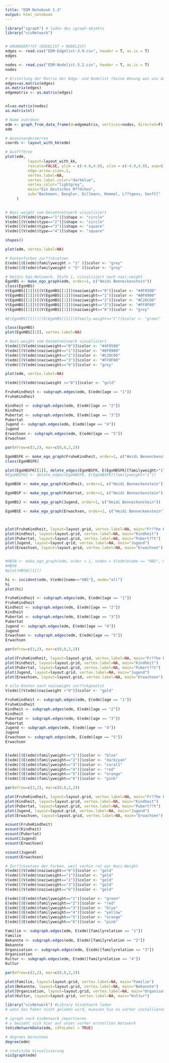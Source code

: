 ```yaml
---
title: "EDM Notebook 1.3"
output: html_notebook
---
```


```r
library("igraph") # laden des igraph-objekts
library("visNetwork")


# GRUNDGER??ST (EDGELIST + NODELIST)
edges <- read.csv("EDM-Edgelist-3.9.csv", header = T, as.is = T)
edges

nodes <- read.csv("EDM-Nodelist-3.2.csv", header = T, as.is = T)
nodes

# Erstellung der Matrix der Edge- und Nodelist (keine Ahnung was uns das bringt)
edges=as.matrix(edges)
as.matrix(edges)
edgematrix <- as.matrix(edges)


nl=as.matrix(nodes)
as.matrix(nl)

# Name zuordnen
edm <- graph_from_data_frame(d=edgematrix, vertices=nodes, directed=F) #oder d=edgematrix
edm

# Auseinanderzerren
coords <- layout_with_kk(edm)

# Ausf??hren
plot(edm, 
          layout=layout_with_kk, 
          rescale=FALSE, ylim = c(-4.0,4.0), xlim = c(-4.0,4.0), asp=0,
          edge.arrow.size=.2, 
          vertex.label=NA,
          vertex.label.color="darkblue",
          vertex.color="lightgrey",
          main="Ein Deutsches M??dchen",
          sub="Bachmann, Dengler, Dillmann, Hommel, L??tgens, Senftl"
     )
  
```

```r

# Nazi-weight vom Gesamtnetzwerk visualisiert
V(edm)[(V(edm)$type=="1")]$shape <- "circle"
V(edm)[(V(edm)$type=="2")]$shape <- "circle"
V(edm)[(V(edm)$type=="3")]$shape <- "square"
V(edm)[(V(edm)$type=="4")]$shape <- "square"

shapes()

plot(edm, vertex.label=NA)

```



```r

# Kantenfarben zur??cksetzen
E(edm)[(E(edm)$familyweight > "1" )]$color <- "grey"
E(edm)[(E(edm)$familyweight < "5" )]$color <- "grey"

# Heidis Ego-Netzwerk, Stufe 1, visualisiert nach nazi-weight
EgoHBS <- make_ego_graph(edm, order=1, c("Heidi Benneckenstein"))
class(EgoHBS)
V(EgoHBS[[1]])[(V(EgoHBS[[1]])$naziweight=="0")]$color <- "#4F0500"
V(EgoHBS[[1]])[(V(EgoHBS[[1]])$naziweight=="1")]$color <- "#8F0900"
V(EgoHBS[[1]])[(V(EgoHBS[[1]])$naziweight=="2")]$color <- "#C20C00"
V(EgoHBS[[1]])[(V(EgoHBS[[1]])$naziweight=="3")]$color <- "#FF0F00"
V(EgoHBS[[1]])[(V(EgoHBS[[1]])$naziweight=="6")]$color <- "grey"

#E(EgoHBS[[1]])[(E(EgoHBS[[1]])$family.weight=="1")]$color <- "green"

class(EgoHBS)
plot(EgoHBS[[1]], vertex.label=NA)

# Nazi-weight vom Gesamtnetzwerk visualisiert
V(edm)[(V(edm)$naziweight=="0")]$color <- "#4F0500"
V(edm)[(V(edm)$naziweight=="1")]$color <- "#8F0900"
V(edm)[(V(edm)$naziweight=="2")]$color <- "#C20C00"
V(edm)[(V(edm)$naziweight=="3")]$color <- "#FF0F00"
V(edm)[(V(edm)$naziweight=="6")]$color <- "grey"

plot(edm, vertex.label=NA)
```

```r

V(edm)[(V(edm)$naziweight >="0")]$color <- "gold"

FruheKindheit <- subgraph.edges(edm, E(edm)[age == "1"])
FruheKindheit

Kindheit <- subgraph.edges(edm, E(edm)[age == "2"])
Kindheit
Pubertat <- subgraph.edges(edm, E(edm)[age == "3"])
Pubertat
Jugend <- subgraph.edges(edm, E(edm)[age == "4"])
Jugend
Erwachsen <- subgraph.edges(edm, E(edm)[age == "5"])
Erwachsen

par(mfrow=c(3,2), mar=c(0,0,2,2))

EgoHBSFK <- make_ego_graph(FruheKindheit, order=1, c("Heidi Benneckenstein"))
class(EgoHBSFK)

plot(EgoHBSFK[[1]], delete_edges(EgoHBSFK, E(EgoHBSFK)[familyweight>"1"]))
#EgoHBSFK2 <- delete_edges(EgoHBSFK, E(EgoHBSFK)[familyweight>"1"])

EgoHBSK <- make_ego_graph(Kindheit, order=1, c("Heidi Benneckenstein"))

EgoHBSP <- make_ego_graph(Pubertat, order=1, c("Heidi Benneckenstein"))

EgoHBSJ <- make_ego_graph(Jugend, order=1, c("Heidi Benneckenstein"))

EgoHBSE <- make_ego_graph(Erwachsen, order=1, c("Heidi Benneckenstein"))



plot(FruheKindheit, layout=layout.grid, vertex.label=NA, main="Fr??he Kindheit")
plot(Kindheit, layout=layout.grid, vertex.label=NA, main="Kindheit")
plot(Pubertat, layout=layout.grid, vertex.label=NA, main="Pubert??t")
plot(Jugend, layout=layout.grid, vertex.label=NA, main="Jugend")
plot(Erwachsen, layout=layout.grid, vertex.label=NA, main="Erwachsen")



```


```r

#HBSN <- make_ego_graph(edm, order = 1, nodes = V(edm)$name == "HBS", mode = "all")
#HBSN
#plot(HBSN[[1]]) 

hi <- incident(edm, V(edm)[name=="HBS"], mode="all")
hi
plot(hi)

```



```r


FruheKindheit <- subgraph.edges(edm, E(edm)[age == "1"])
FruheKindheit
Kindheit <- subgraph.edges(edm, E(edm)[age == "2"])
Kindheit
Pubertat <- subgraph.edges(edm, E(edm)[age == "3"])
Pubertat
Jugend <- subgraph.edges(edm, E(edm)[age == "4"])
Jugend
Erwachsen <- subgraph.edges(edm, E(edm)[age == "5"])
Erwachsen

par(mfrow=c(3,2), mar=c(0,0,2,2))

plot(FruheKindheit, layout=layout.grid, vertex.label=NA, main="Fr??he Kindheit")
plot(Kindheit, layout=layout.grid, vertex.label=NA, main="Kindheit")
plot(Pubertat, layout=layout.grid, vertex.label=NA, main="Pubert??t")
plot(Jugend, layout=layout.grid, vertex.label=NA, main="Jugend")
plot(Erwachsen, layout=layout.grid, vertex.label=NA, main="Erwachsen")


```

```r

# alle Knoten nach naziweight zur??ckgesetzt
V(edm)[(V(edm)$naziweight >"0")]$color <- "gold"

FruheKindheit <- subgraph.edges(edm, E(edm)[age == "1"])
FruheKindheit
Kindheit <- subgraph.edges(edm, E(edm)[age == "2"])
Kindheit
Pubertat <- subgraph.edges(edm, E(edm)[age == "3"])
Pubertat
Jugend <- subgraph.edges(edm, E(edm)[age == "4"])
Jugend
Erwachsen <- subgraph.edges(edm, E(edm)[age == "5"])
Erwachsen


E(edm)[(E(edm)$familyweight=="1")]$color <- "blue"
E(edm)[(E(edm)$familyweight=="2")]$color <- "darkcyan"
E(edm)[(E(edm)$familyweight=="3")]$color <- "coral1"
E(edm)[(E(edm)$familyweight=="4")]$color <- "red"
E(edm)[(E(edm)$familyweight=="5")]$color <- "orange"
E(edm)[(E(edm)$familyweight=="6")]$color <- "pink"

par(mfrow=c(3,2), mar=c(0,0,2,2))

plot(FruheKindheit, layout=layout.grid, vertex.label=NA, main="Fr??he Kindheit")
plot(Kindheit, layout=layout.grid, vertex.label=NA, main="Kindheit")
plot(Pubertat, layout=layout.grid, vertex.label=NA, main="Pubert??t")
plot(Jugend, layout=layout.grid, vertex.label=NA, main="Jugend")
plot(Erwachsen, layout=layout.grid, vertex.label=NA, main="Erwachsen")

ecount(FruheKindheit)
ecount(Kindheit)
ecount(Pubertat)
ecount(Jugend)
ecount(Erwachsen)

vcount(Jugend)
vcount(Erwachsen)

```


```r

# Zur??cksetzen der Farben, weil vorhin rot war Nazi-Weight
V(edm)[(V(edm)$naziweight=="0")]$color <- "gold"
V(edm)[(V(edm)$naziweight=="1")]$color <- "gold"
V(edm)[(V(edm)$naziweight=="2")]$color <- "gold"
V(edm)[(V(edm)$naziweight=="3")]$color <- "gold"
V(edm)[(V(edm)$naziweight=="6")]$color <- "gold"

E(edm)[(E(edm)$familyweight=="1")]$color <- "green"
E(edm)[(E(edm)$familyweight=="2")]$color <- "red"
E(edm)[(E(edm)$familyweight=="3")]$color <- "blue"
E(edm)[(E(edm)$familyweight=="4")]$color <- "yellow"
E(edm)[(E(edm)$familyweight=="5")]$color <- "orange"
E(edm)[(E(edm)$familyweight=="6")]$color <- "pink"

Familie <- subgraph.edges(edm, E(edm)[familyrelation == "1"])
Familie
Bekannte <- subgraph.edges(edm, E(edm)[familyrelation == "2"])
Bekannte
Organisation <- subgraph.edges(edm, E(edm)[familyrelation == "3"])
Organisation
Kultur <- subgraph.edges(edm, E(edm)[familyrelation == "4"])
Kultur

par(mfrow=c(2,2), mar=c(0,0,2,2))

plot(Familie, layout=layout.grid, vertex.label=NA, main="Familie")
plot(Bekannte, layout=layout.grid, vertex.label=NA, main="Bekannte")
plot(Organisation, layout=layout.grid, vertex.label=NA, main="Organisation")
plot(Kultur, layout=layout.grid, vertex.label=NA, main="Kultur")

```


```r
library("visNetwork") #Library Visnetwork laden
# wenn das Paket nicht geladen wird, muessen Sie es vorher installieren!

# igraph nach VisNetwork importieren
# s bezieht sich hier auf unser vorher erstelltes Netzwerk
toVisNetworkData(edm, idToLabel = TRUE) 

# degrees berechnen
degree(edm) 

# statische Visualisierung
visIgraph(edm)


```
